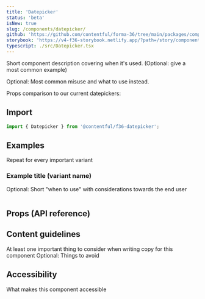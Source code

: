 ```yaml
---
title: 'Datepicker'
status: 'beta'
isNew: true
slug: /components/datepicker/
github: 'https://github.com/contentful/forma-36/tree/main/packages/components/datepicker'
storybook: 'https://v4-f36-storybook.netlify.app/?path=/story/components-datepicker'
typescript: ./src/Datepicker.tsx
---
```


Short component description covering when it's used.
(Optional: give a most common example)

Optional: Most common misuse and what to use instead.

Props comparison to our current datepickers:

<!--
Current     DayPicker
value       selected
onChange    onSelect
min         fromDate
max         toDate
-->

## Import

```jsx static=true
import { Datepicker } from '@contentful/f36-datepicker';
```

## Examples

Repeat for every important variant

### Example title (variant name)

Optional: Short "when to use" with considerations towards the end user

```jsx file=./examples/DatepickerExample.tsx

```

## Props (API reference)

<PropsTable of="Datepicker" />

## Content guidelines

At least one important thing to consider when writing copy for this component
Optional: Things to avoid

## Accessibility

What makes this component accessible

